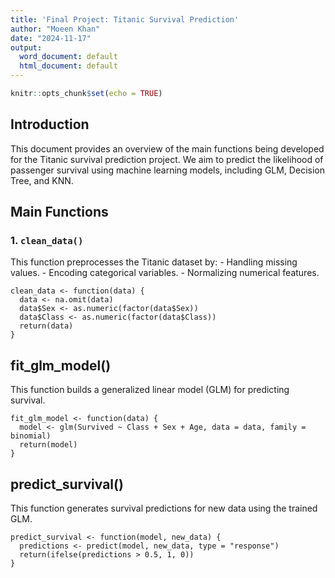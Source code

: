 ---
title: 'Final Project: Titanic Survival Prediction'
author: "Moeen Khan"
date: "2024-11-17"
output:
  word_document: default
  html_document: default
---

```{r setup, include=FALSE}
knitr::opts_chunk$set(echo = TRUE)
```

## Introduction

This document provides an overview of the main functions being developed for the Titanic survival prediction project. We aim to predict the likelihood of passenger survival using machine learning models, including GLM, Decision Tree, and KNN.

## Main Functions

### 1. `clean_data()`

This function preprocesses the Titanic dataset by: - Handling missing values. - Encoding categorical variables. - Normalizing numerical features.

```{cleaning}

clean_data <- function(data) {
  data <- na.omit(data)
  data$Sex <- as.numeric(factor(data$Sex))
  data$Class <- as.numeric(factor(data$Class))
  return(data)
}

```

## fit_glm_model()

This function builds a generalized linear model (GLM) for predicting survival.

```{models}

fit_glm_model <- function(data) {
  model <- glm(Survived ~ Class + Sex + Age, data = data, family = binomial)
  return(model)
}

```

## predict_survival()

This function generates survival predictions for new data using the trained GLM.

```{predict_survival}

predict_survival <- function(model, new_data) {
  predictions <- predict(model, new_data, type = "response")
  return(ifelse(predictions > 0.5, 1, 0))
}

```
